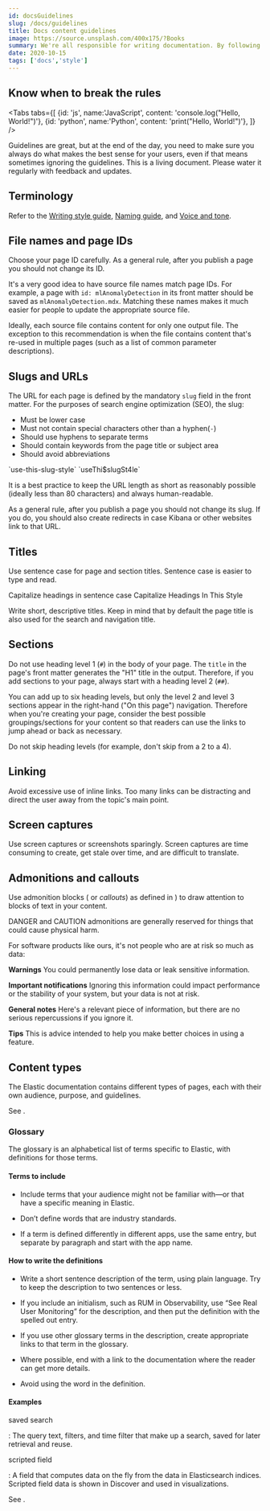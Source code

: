 ```yaml
---
id: docsGuidelines
slug: /docs/guidelines
title: Docs content guidelines
image: https://source.unsplash.com/400x175/?Books
summary: We're all responsible for writing documentation. By following these guidelines, you can create docs that are consistent with other Elastic documentation.
date: 2020-10-15
tags: ['docs','style']
---
```


## Know when to break the rules

<DocLink id="docsGuidelines" />

<Tabs tabs={[
    {id: 'js', name:'JavaScript', content: 'console.log("Hello, World!")'},
    {id: 'python', name:'Python', content: 'print("Hello, World!")'},
]} />

Guidelines are great, but at the end of the day, you need to make sure you
always do what makes the best sense for your users, even if that means sometimes
ignoring the guidelines. This is a living document. Please water it regularly
with feedback and updates.

## Terminology

Refer to the
[Writing style guide](https://brand.elastic.co/302f66895/p/194a3b-writing-style-guide/t/159934),
[Naming guide](https://brand.elastic.co/302f66895/p/072ccc-naming-guide), and
[Voice and tone](https://brand.elastic.co/302f66895/p/30bdc7-voice-and-tone).

## File names and page IDs

Choose your page ID carefully. As a general rule, after you publish a page you
should not change its ID.

It's a very good idea to have source file names match page IDs. For example, a
page with `id: mlAnomalyDetection` in its front matter should be saved as
`mlAnomalyDetection.mdx`. Matching these names makes it much easier for people
to update the appropriate source file.

Ideally, each source file contains content for only one output file. The
exception to this recommendation is when the file contains content that's
re-used in multiple pages (such as a list of common parameter descriptions).

## Slugs and URLs

The URL for each page is defined by the mandatory `slug` field in the front
matter. For the purposes of search engine optimization (SEO), the slug:

- Must be lower case
- Must not contain special characters other than a hyphen(`-`)
- Should use hyphens to separate terms
- Should contain keywords from the page title or subject area
- Should avoid abbreviations

<DocCallOut title="Do">
  `use-this-slug-style`
</DocCallOut>

<DocCallOut color="warning" title="Don't">
  `useThi$slugSt4le`
</DocCallOut>

It is a best practice to keep the URL length as short as reasonably possible
(ideally less than 80 characters) and always human-readable.

As a general rule, after you publish a page you should not change its slug. If
you do, you should also create redirects in case Kibana or other websites link
to that URL.

## Titles

Use sentence case for page and section titles. Sentence case is easier to type
and read.

<DocCallOut title="Do">
  Capitalize headings in sentence case
</DocCallOut>

<DocCallOut color="warning" title="Don't">
  Capitalize Headings In This Style
</DocCallOut>

Write short, descriptive titles. Keep in mind that by default the page title is
also used for the search and navigation title.

## Sections

Do not use heading level 1 (`#`) in the body of your page. The `title` in the
page's front matter generates the "H1" title in the output. Therefore, if you
add sections to your page, always start with a heading level 2 (`##`).

You can add up to six heading levels, but only the level 2 and level 3 sections
appear in the right-hand ("On this page") navigation. Therefore when you're
creating your page, consider the best possible groupings/sections for your
content so that readers can use the links to jump ahead or back as necessary.

Do not skip heading levels (for example, don't skip from a 2 to a 4).

## Linking

Avoid excessive use of inline links. Too many links can be distracting and
direct the user away from the topic's main point.

## Screen captures

Use screen captures or screenshots sparingly. Screen captures are time consuming
to create, get stale over time, and are difficult to translate.

## Admonitions and callouts

Use admonition blocks ( or _callouts_) as defined in <DocLink id="docsSyntax" />) to draw attention to blocks of text in your content.

DANGER and CAUTION admonitions are generally reserved for things that could cause physical harm.

For software products like ours, it's not people who are at risk so much as data:

**Warnings**
<DocCallOut color="danger" title="Potential data loss">
  You could permanently lose data or leak sensitive information.
</DocCallOut>

**Important notifications**
<DocCallOut color="warning" title="Performance impact">
  Ignoring this information could impact performance or the stability of your
  system, but your data is not at risk.
</DocCallOut>

**General notes**
<DocCallOut title="You should know">
  Here's a relevant piece of information, but there are no serious
  repercussions if you ignore it.
</DocCallOut>

**Tips**
<DocCallOut title="Here's a tip">
  This is advice intended to help you make better choices in using a feature.
</DocCallOut>

## Content types

The Elastic documentation contains different types of pages, each with their own audience, purpose, and guidelines.

See <DocLink id="contentTypes" />.

### Glossary

The glossary is an alphabetical list of terms specific to Elastic,
with definitions for those terms.

#### Terms to include

- Include terms that your audience might not be familiar with&mdash;or
that have a specific meaning in Elastic.

- Don’t define words that are industry standards.

- If a term is defined differently in different apps, use
the same entry, but separate by paragraph and start with the app name.

#### How to write the definitions

- Write a short sentence description of the term, using plain language.
Try to keep the description to two sentences or less.

- If you include an initialism, such as RUM in Observability,
use “See Real User Monitoring” for the description, and then put
the definition with the spelled out entry.

- If you use other glossary terms in the description, create appropriate
links to that term in the glossary.

- Where possible, end with a link to the documentation where the reader
can get more details.

- Avoid using the word in the definition.

#### Examples

saved search

: The query text, filters, and time filter that make up a search, saved for later retrieval and reuse.

scripted field

: A field that computes data on the fly from the data in Elasticsearch indices. Scripted field data is shown in Discover and used in visualizations.

See <DocLink id="glossary" />.